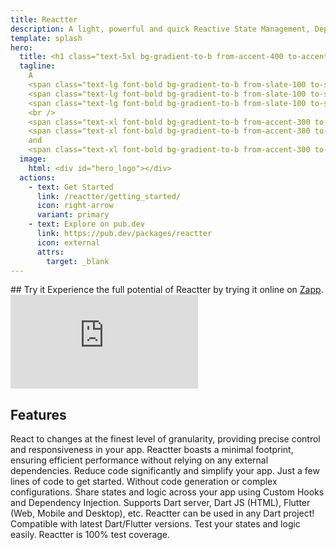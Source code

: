 ```yaml
---
title: Reactter
description: A light, powerful and quick Reactive State Management, Dependency Injection and Event handler.
template: splash
hero:
  title: <h1 class="text-5xl bg-gradient-to-b from-accent-400 to-accent-300 bg-clip-text text-transparent">Reactter</h1>
  tagline:
    A
    <span class="text-lg font-bold bg-gradient-to-b from-slate-100 to-slate-400 bg-clip-text text-transparent">lightweight</span>,
    <span class="text-lg font-bold bg-gradient-to-b from-slate-100 to-slate-400 bg-clip-text text-transparent">powerful</span>, and
    <span class="text-lg font-bold bg-gradient-to-b from-slate-100 to-slate-400 bg-clip-text text-transparent">reactive</span>
    <br />
    <span class="text-xl font-bold bg-gradient-to-b from-accent-300 to-accent-200 bg-clip-text text-transparent">State Management</span>,
    <span class="text-xl font-bold bg-gradient-to-b from-accent-300 to-accent-200 bg-clip-text text-transparent">Dependency Injection</span>
    and
    <span class="text-xl font-bold bg-gradient-to-b from-accent-300 to-accent-200 bg-clip-text text-transparent">Event handler</span>.
  image:
    html: <div id="hero_logo"></div>
  actions:
    - text: Get Started
      link: /reactter/getting_started/
      icon: right-arrow
      variant: primary
    - text: Explore on pub.dev
      link: https://pub.dev/packages/reactter
      icon: external
      attrs:
        target: _blank
---
```



<div class="flex flex-col items-start justify-start">
  ## Try it
  Experience the full potential of Reactter by trying it online on <a href="https://zapp.run/pub/flutter_reactter" target="_blank">Zapp</a>.
  <iframe
    src="https://zapp.run/edit/z0ag069p0ah0?theme=dark&lazy=false&file=lib/examples/1_counter/counter_page.dart"
    class="w-full !h-[600px]"
    style="border: 0; overflow: hidden;"
  ></iframe>
</div>

## Features

<CardGrid stagger>
  <Card title="Fine-grained reactivity" icon="rocket">
    React to changes at the finest level of granularity, providing precise
    control and responsiveness in your app.
  </Card>
  <Card title="Lightweight" icon="telegram">
    Reactter boasts a minimal footprint, ensuring efficient performance without
    relying on any external dependencies.
  </Card>
  <Card title="No Boilerplate" icon="seti:html">
    Reduce code significantly and simplify your app.
  </Card>
  <Card title="Easy to use" icon="star">
    Just a few lines of code to get started. Without code generation or complex
    configurations.
  </Card>
  <Card title="Highly reusable" icon="seti:json">
    Share states and logic across your app using Custom Hooks and Dependency
    Injection.
  </Card>
  <Card title="100% Dart" icon="seti:dart">
    Supports Dart server, Dart JS (HTML), Flutter (Web, Mobile and Desktop),
    etc. Reactter can be used in any Dart project! Compatible with latest
    Dart/Flutter versions.
  </Card>
  <Card title="Fully testable" icon="approve-check">
    Test your states and logic easily. Reactter is 100% test coverage.
  </Card>
</CardGrid>

<ScriptIndex />
